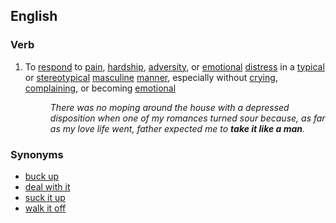 ==English==
===Verb===
{{en-verb|'''[[takes]] [[it]] [[like]] [[a]] [[man]]'''|'''[[taking]] it like a man'''|'''[[took]] it like a man'''|'''[[taken]] it like a man'''}}

# To [[respond]] to [[pain]], [[hardship]], [[adversity]], or [[emotional]] [[distress]] in a [[typical]] or [[stereotypical]] [[masculine]] [[manner]], especially without [[crying]], [[complaining]], or becoming [[emotional]]
#: ''There was no moping around the house with a depressed disposition when one of my romances turned sour because, as far as my love life went, father expected me to '''take it like a man'''.''

===Synonyms===
* [[buck up]]
* [[deal with it]]
* [[suck it up]]
* [[walk it off]]